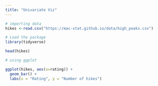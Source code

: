 ```yaml
---
title: "Univariate Viz"
---
```


```r
# importing data 
hikes <-read.csv("https://mac-stat.github.io/data/high_peaks.csv")

# Load the package
library(tidyverse)

head(hikes)

# using ggplot 

ggplot(hikes, aes(x=rating)) +
  geom_bar() +
  labs(x = "Rating", y = "Number of hikes")
  

```
